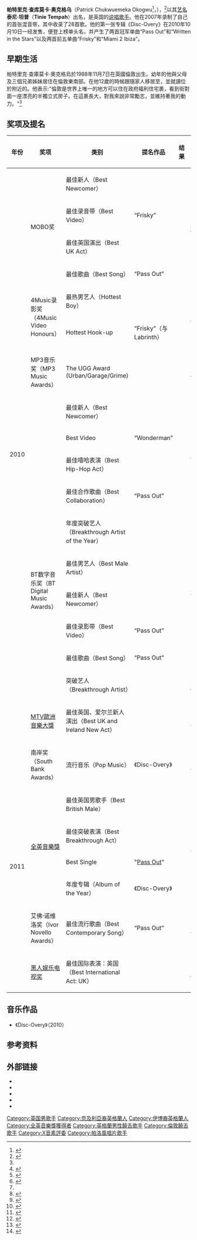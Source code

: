 {{noteTA
|G1=Show
|T=zh-hans:泰尼·坦普;zh-tw:天霸泰尼
}}
{{Infobox musical artist<!--See Wikipedia:WikiProject Musicians -->
| name = 泰尼·坦普<br>Tinie Tempah
| background = 男歌手
| caption = 泰尼·坦普出席2014年5月的[[芬迪|芬迪]]新店開幕
| image = Tinie Tempah January 2014.jpg
| birth_name =  Patrick Junior Chukwuemeka Okogwu
| birth_date  = {{Birth date and age|1988|11|7|}}
| birth_place = {{GBR}}[[伦敦|伦敦]]{{link-en|普拉姆斯特德|Plumstead}}
| origin = {{GBR}}
| instrument  = 
| genre ={{flatlist|
*嘻哈
*电子嘻哈
*车库说唱
}}
| occupation = [[说唱歌手|说唱歌手]] 作曲家
| years_active = 2005–现在
| label =  [[Parlophone|Parlophone]]<br>DL Records Ltd
| associated_acts = {{flatlist|
*[[维兹·卡利法|维兹·卡利法]]
*[[史努比狗狗|史努比狗狗]]
*[[凯莉·罗兰|凯莉·罗兰]]
*[[愛莉格|愛莉格]]
}}
| website = {{url|tinietempah.com}}
}}

'''帕特里克·查库莫卡·奥克格乌'''（Patrick Chukwuemeka Okogwu<ref name="Tinie Tempah Official Website Biography">{{cite news
 |title       = Tinie Tempah Official Website Biography
 |url         = http://www.tinietempah.com/biog/
 |publisher   = EMI
 |date        = 19 January 2011
 |accessdate  = 19 January 2011
 |deadurl     = yes
 |archiveurl  = https://web.archive.org/web/20100819122235/http://www.tinietempah.com/biog/
 |archivedate = 2010年8月19日
}}</ref>，{{bd|1988年|11月7日}}），<ref>{{cite web |url=http://twitter.com/TinieTempah/status/1267616299618304 |title=Tinie Tempah’s official Twitter, saying it is his birthday. |access-date=2011-08-30 |archive-date=2016-09-27 |archive-url=https://web.archive.org/web/20160927005523/https://twitter.com/TinieTempah/status/1267616299618304 |dead-url=no }}</ref>以其[[艺名|艺名]]'''泰尼·坦普'''（'''Tinie Tempah'''）出名，是英国的[[说唱歌手|说唱歌手]]。他在2007年录制了自己的首张混音带，其中收录了28首歌。他的第一张专辑《Disc-Overy》在2010年10月10日一经发售，便登上榜单头名，并产生了两首冠军单曲“Pass Out”和“Written in the Stars”以及两首前五单曲“Frisky”和“Miami 2 Ibiza”。

== 早期生活 ==
帕特里克·查庫莫卡·奧克格烏於1988年11月7日在英國倫敦出生。幼年的他與父母及三個兄弟姊妹居住在倫敦東南部。在他12歲的時候跟隨家人移居至{{en-link|普拉姆斯特德|Plumstead}}，並就讀位於{{en-link|伍德修道院|Abbey Wood}}附近的{{en-link|圣保罗学院|St Paul's Academy, Abbey Wood}}。他表示:"倫敦是世界上唯一的地方可以住在政府福利住宅裹，看到街對面一座漂亮的半獨立式房子。在這裹長大，對我來說非常勵志，並維持著我的動力。"<ref name="Tinie Tempah Official Website Biography"/>

== 奖项及提名 ==
{| class="wikitable"
|-
!年份
!奖项
!类别
!提名作品
!结果
!参考
|-
|rowspan="18"|2010
|rowspan="4"|MOBO奖
|最佳新人（Best Newcomer）
|
|{{won}}
|rowspan="4"|<ref name="MOBO AWARDS 2010 WINNERS">{{cite web|title=MOBO AWARDS 2010 WINNERS|url=http://www.bbc.co.uk/1xtra/mobos/2010/winners/|publisher=BBC UK|accessdate=15 December 2010|archive-date=2015-12-03|archive-url=https://web.archive.org/web/20151203091241/http://www.bbc.co.uk/1xtra/mobos/2010/winners/|dead-url=no}}</ref>
|-
|最佳录音带（Best Video）
|“Frisky”
|{{won}}
|-
|最佳英国演出（Best UK Act）
|
|{{nom}}
|-
|最佳歌曲（Best Song）
|“Pass Out” 
|{{nom}}
|-
|rowspan="2"|4Music录影奖（4Music Video Honours）
|最热男艺人（Hottest Boy）
|
|{{nom}}
|rowspan="2"|<ref>{{cite web|title=The results are in!|url=http://www.4music.com/article/4music-video-honours/the-results.html|publisher=4 Music|accessdate=15 December 2010|deadurl=yes|archiveurl=https://web.archive.org/web/20101205160618/http://www.4music.com/article/4music-video-honours/the-results.html|archivedate=2010年12月5日}}</ref>
|-
|Hottest Hook-up
|“Frisky”（与Labrinth）
|{{nom}}
|-
|rowspan="1"|MP3音乐奖（MP3 Music Awards） 
|The UGG Award (Urban/Garage/Grime)
| 
|{{won}}
|<ref>{{cite web|title=MP3 Music Awards 2010 winners announced|url=http://www.music-news.com/shownews.asp?nItemID=38101|publisher=11 December 2010|accessdate=11 December 2010|archive-date=2011-07-14|archive-url=https://web.archive.org/web/20110714133801/http://www.music-news.com/shownews.asp?nItemID=38101|dead-url=no}}</ref>
|-
|rowspan="4"|{{link-en|都市音乐奖|Urban Music Awards}}
|最佳新人（Best Newcomer）
|
|{{won}}
|rowspan="4"|<ref name="MOBO AWARDS 2010 WINNERS"/>
|-
|Best Video
|“Wonderman”
|{{nom}}
|-
|最佳嘻哈表演（Best Hip-Hop Act）
|
|{{won}}
|-
|最佳合作歌曲（Best Collaboration）
|“Pass Out”
|{{won}}
|-
|rowspan="5"|BT数字音乐奖（BT Digital Music Awards）
|年度突破艺人（Breakthrough Artist of the Year）
|
|{{nom}}
|rowspan="5"|<ref>{{cite web|title=BT Digital Music Awards winners|url=http://www.musicweek.com/story.asp?storyCode=1042756&sectioncode=1|publisher=1 October 2010|accessdate=1 October 2010|archive-date=2011-07-14|archive-url=https://web.archive.org/web/20110714142550/http://www.musicweek.com/story.asp?storyCode=1042756&sectioncode=1|dead-url=no}}</ref>
|-
|最佳男艺人（Best Male Artist）
|
|{{nom}}
|-
|最佳新人（Best Newcomer）
|
|{{won}}
|-
|最佳录影带（Best Video）
|“Pass Out”
|{{nom}}
|-
|最佳歌曲（Best Song）
|“Pass Out” 
|{{nom}}
|-
|rowspan="1"|{{link-en|英国音乐节大奖|UK Festival Awards}}
|突破艺人（Breakthrough Artist）
|
|{{won}}
|rowspan="1"|<ref>{{cite web|title=Mumford & Sons lead UK Festival Awards nominations|url=http://newsblog.thecmuwebsite.com/post/Mumford-Sons-lead-UK-Festival-Awards-nominations.aspx|publisher=14 October 2010|accessdate=14 October 2010|archive-date=2010-10-15|archive-url=https://web.archive.org/web/20101015214045/http://newsblog.thecmuwebsite.com/post/Mumford-Sons-lead-UK-Festival-Awards-nominations.aspx|dead-url=yes}}</ref>
|-
|rowspan="1"|[[MTV歐洲音樂大獎|MTV歐洲音樂大獎]]
|最佳英国、爱尔兰新人演出（Best UK and Ireland New Act）
|
|{{nom}}
|rowspan="1"|<ref>{{cite web|title=Marina and the Diamonds wins Best UK & Ireland New Act!|url=http://ema.mtv.co.uk/news/2010-best-uk-act-winner|accessdate=2011-08-30|archive-date=2011-07-23|archive-url=https://web.archive.org/web/20110723114646/http://ema.mtv.co.uk/news/2010-best-uk-act-winner|dead-url=no}}</ref>
|-
|rowspan="7"|2011
|rowspan="1"|南岸奖（South Bank Awards）
|流行音乐（Pop Music）
|《Disc-Overy》
|{{nom}}
|rowspan="1"|<ref>{{cite web|title=South Bank Awards 2011: nominee list|url=http://www.guardian.co.uk/media/2010/dec/01/south-bank-show-awards-shortlist|publisher=1 December 2010|accessdate=1 December 2010|archive-date=2010-12-08|archive-url=https://web.archive.org/web/20101208225825/http://www.guardian.co.uk/media/2010/dec/01/south-bank-show-awards-shortlist|dead-url=no}}</ref>
|-
|rowspan="4"|[[全英音樂獎|全英音樂獎]]
|最佳英国男歌手（Best British Male）
|
|{{nom}}
|rowspan="4"|<ref>{{cite web|title=Tinie Tempah nominated for four Brit Awards|url=http://www.bbc.co.uk/news/entertainment-arts-12182834|publisher=13 January 2011|accessdate=13 January 2011|archive-date=2011-01-14|archive-url=https://web.archive.org/web/20110114050304/http://www.bbc.co.uk/news/entertainment-arts-12182834|dead-url=no}}</ref>
|-
|最佳突破表演（Best Breakthrough Act）
|
|{{won}}
|-
|Best Single
|"[[Pass_Out_(song)|Pass Out]]"
|{{won}}
|-
|年度专辑（Album of the Year）
|《Disc-Overy》
|{{nom}}
|-
|rowspan="1"|艾佛·诺维洛奖（Ivor Novello Awards）
|最佳流行歌曲（Best Contemporary Song）
|“Pass Out”
|{{won}}
|rowspan="1"|<ref>{{cite web |url=http://www.theivors.com/awards.htm |title=存档副本 |accessdate=2014-09-28 |deadurl=yes |archiveurl=https://web.archive.org/web/20140528073415/http://www.theivors.com/awards.htm |archivedate=2014-05-28 }}</ref>
|-
|rowspan="1"|[[黑人娱乐电视奖|黑人娱乐电视奖]]
|最佳国际表演：英国（Best International Act: UK）
|
|{{won}}
|rowspan="1"|<ref>{{Cite web |url=http://www.bet.com/shows/bet-awards/2011/nominees/best-international-act-uk.html |title=存档副本 |accessdate=2011-08-30 |archive-date=2015-01-11 |archive-url=https://web.archive.org/web/20150111213654/http://www.bet.com/shows/bet-awards/2011/nominees/best-international-act-uk.html |dead-url=no }}</ref>
|}

== 音乐作品 ==
* 《Disc-Overy》（2010）

== 参考资料 ==
{{Reflist|2}}

== 外部链接 ==
*{{Official website|tinietempah.com}}
*{{Twitter|tinietempah}}
*{{Myspace|tinietempah}}
*{{Facebook|tinietempahofficial}}
*{{Last.fm}}

{{normdaten}}
{{DEFAULTSORT:Tempah, Tinie}}
[[Category:英国男歌手|Category:英国男歌手]]
[[Category:奈及利亞裔英格蘭人|Category:奈及利亞裔英格蘭人]]
[[Category:伊博裔英格蘭人|Category:伊博裔英格蘭人]]
[[Category:全英音樂獎獲得者|Category:全英音樂獎獲得者]]
[[Category:英格蘭男性饒舌歌手|Category:英格蘭男性饒舌歌手]]
[[Category:倫敦饒舌歌手|Category:倫敦饒舌歌手]]
[[Category:X音素評委|Category:X音素評委]]
[[Category:帕洛風唱片歌手|Category:帕洛風唱片歌手]]